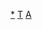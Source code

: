 {{asbox
|image=Nuvola apps package graphics.svg
|category=台灣藝術家小作品
|subject=與[[台灣]][[:Category:台灣藝術家|藝術家]]相關的
|name=Template:Taiwan-artist-stub
}}<noinclude>
[[Category:台灣藝術家小作品|*]]
[[Category:藝術家小作品模板|T]]
[[Category:台灣人物小作品模板|A]]
</noinclude>